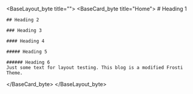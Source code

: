 
<BaseLayout_byte title="">
  <BaseCard_byte title="Home">
    # Heading 1

    ## Heading 2

    ### Heading 3

    #### Heading 4

    ##### Heading 5

    ###### Heading 6
    Just some text for layout testing. This blog is a modified Frosti Theme.
  </BaseCard_byte>
</BaseLayout_byte>
